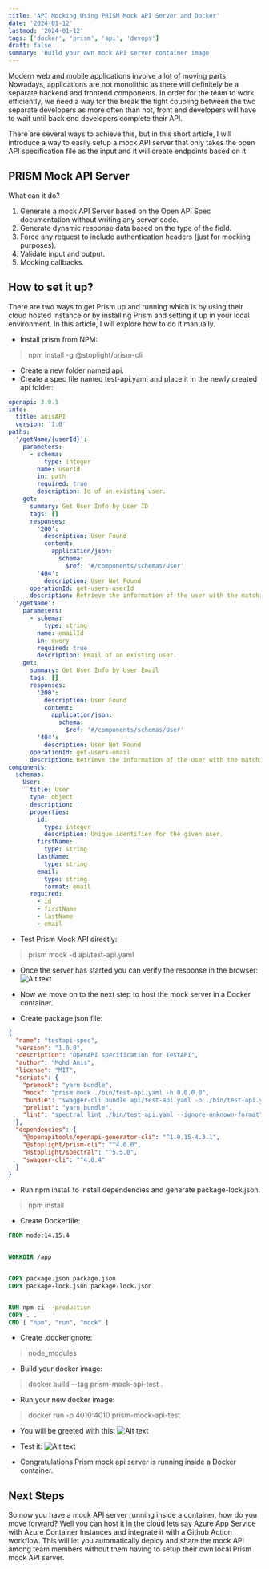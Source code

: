 ```yaml
---
title: 'API Mocking Using PRISM Mock API Server and Docker'
date: '2024-01-12'
lastmod: '2024-01-12'
tags: ['docker', 'prism', 'api', 'devops']
draft: false
summary: 'Build your own mock API server container image'
---
```


Modern web and mobile applications involve a lot of moving parts. Nowadays, applications are not monolithic as there will definitely be a separate backend and frontend components. In order for the team to work efficiently, we need a way for the break the tight coupling between the two separate developers as more often than not, front end developers will have to wait until back end developers complete their API.

There are several ways to achieve this, but in this short article, I will introduce a way to easily setup a mock API server that only takes the open API specification file as the input and it will create endpoints based on it.

## PRISM Mock API Server

What can it do?

1. Generate a mock API Server based on the Open API Spec documentation without writing any server code.
2. Generate dynamic response data based on the type of the field.
3. Force any request to include authentication headers (just for mocking purposes).
4. Validate input and output.
5. Mocking callbacks.

## How to set it up?

There are two ways to get Prism up and running which is by using their cloud hosted instance or by installing Prism and setting it up in your local environment. In this article, I will explore how to do it manually.

- Install prism from NPM:

> npm install -g @stoplight/prism-cli

- Create a new folder named api.
- Create a spec file named test-api.yaml and place it in the newly created api folder:
```yaml
openapi: 3.0.1
info:
  title: anisAPI
  version: '1.0'
paths:
  '/getName/{userId}':
    parameters:
      - schema:
          type: integer
        name: userId
        in: path
        required: true
        description: Id of an existing user.
    get:
      summary: Get User Info by User ID
      tags: []
      responses:
        '200':
          description: User Found
          content:
            application/json:
              schema:
                $ref: '#/components/schemas/User'
        '404':
          description: User Not Found
      operationId: get-users-userId
      description: Retrieve the information of the user with the matching user ID.
  '/getName':
    parameters:
      - schema:
          type: string
        name: emailId
        in: query
        required: true
        description: Email of an existing user.
    get:
      summary: Get User Info by User Email
      tags: []
      responses:
        '200':
          description: User Found
          content:
            application/json:
              schema:
                $ref: '#/components/schemas/User'
        '404':
          description: User Not Found
      operationId: get-users-email
      description: Retrieve the information of the user with the matching user email.
components:
  schemas:
    User:
      title: User
      type: object
      description: ''
      properties:
        id:
          type: integer
          description: Unique identifier for the given user.
        firstName:
          type: string
        lastName:
          type: string
        email:
          type: string
          format: email
      required:
        - id
        - firstName
        - lastName
        - email 
```

- Test Prism Mock API directly:
> prism mock -d api/test-api.yaml

- Once the server has started you can verify the response in the browser:
![Alt text](/static/images/mock-api/mock-api-1.png "title")

- Now we move on to the next step to host the mock server in a Docker container.
- Create package.json file:
```json
{
  "name": "testapi-spec",
  "version": "1.0.0",
  "description": "OpenAPI specification for TestAPI",
  "author": "Mohd Anis",
  "license": "MIT",
  "scripts": {
    "premock": "yarn bundle",
    "mock": "prism mock ./bin/test-api.yaml -h 0.0.0.0",
    "bundle": "swagger-cli bundle api/test-api.yaml -o ./bin/test-api.yaml -t yaml",
    "prelint": "yarn bundle",
    "lint": "spectral lint ./bin/test-api.yaml --ignore-unknown-format"
  },
  "dependencies": {
    "@openapitools/openapi-generator-cli": "^1.0.15-4.3.1",
    "@stoplight/prism-cli": "^4.0.0",
    "@stoplight/spectral": "^5.5.0",
    "swagger-cli": "^4.0.4"
  }  
}
```
- Run npm install to install dependencies and generate package-lock.json.
> npm install
- Create Dockerfile:
```Dockerfile
FROM node:14.15.4


WORKDIR /app


COPY package.json package.json
COPY package-lock.json package-lock.json


RUN npm ci --production
COPY . .
CMD [ "npm", "run", "mock" ]
```
- Create .dockerignore:
> node_modules

- Build your docker image:
> docker build --tag prism-mock-api-test .

- Run your new docker image:
> docker run -p 4010:4010 prism-mock-api-test

- You will be greeted with this:
![Alt text](/static/images/mock-api/mock-api-2.png "title")

- Test it:
![Alt text](/static/images/mock-api/mock-api-3.png "title")

- Congratulations Prism mock api server is running inside a Docker container.

## Next Steps

So now you have a mock API server running inside a container, how do you move forward? Well you can host it in the cloud lets say Azure App Service with Azure Container Instances and integrate it with a Github Action workflow. This will let you automatically deploy and share the mock API among team members without them having to setup their own local Prism mock API server.
